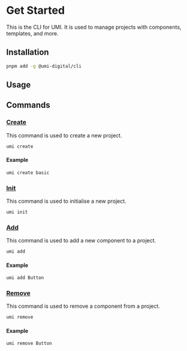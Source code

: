 # Get Started

This is the CLI for UMI. It is used to manage projects with components, templates, and more.

## Installation

```bash copy
pnpm add -g @umi-digital/cli
```

## Usage

## Commands

### [Create](commands/create)

This command is used to create a new project.

```bash
umi create
```

#### Example

```bash
umi create basic
```

### [Init](commands/init)

This command is used to initialise a new project.

```bash
umi init
```

### [Add](commands/add)

This command is used to add a new component to a project.

```bash
umi add
```

#### Example

```bash
umi add Button
```

### [Remove](commands/remove)

This command is used to remove a component from a project.

```bash
umi remove
```

#### Example

```bash
umi remove Button
```
